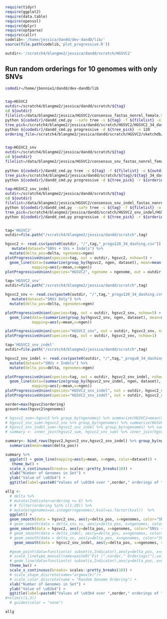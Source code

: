 
```r

require(tidyr)
require(ggplot2)
require(data.table)
require(openssl)
require(dplyr)
require(optparse)
require(callr)
codelib<-'/home/jessica/dandd/dev-dandD/lib/'
source(file.path(codelib,'plot_progressive.R'))

outdir<-'/scratch4/blangme2/jessica/dandd/scratch/HGSVC2'

```


## Run random orderings for 10 genomes with only SNVs

```bash
codedir=/home/jbonnie1/dandd/dev-dandD/lib


tag=HGSVC2
outdir=/scratch4/blangme2/jessica/dandd/scratch/${tag}
cd ${outdir}
filelist=/data/blangme2/jessica/HGSVC2/consensus_fastas_nonrel_female.txt
python ${codedir}/dandd_cmd.py --safe tree -s ${tag} -f ${filelist} -o ${outdir} -k 19 
tree_pick=/scratch4/blangme2/jessica/dandd/scratch/HGSVC2/HGSVC2_34_dashing_dtree.pickle
python ${codedir}/dandd_cmd.py progressive -d ${tree_pick} -n 120
ordering_file=/scratch4/blangme2/jessica/dandd/scratch/HGSVC2/sketchdb/HGSVC2_34_orderings.pickle


tag=HGSVC2_snv
outdir=/scratch4/blangme2/jessica/dandd/scratch/${tag}
cd ${outdir}
filelist=/data/blangme2/jessica/HGSVC2/consensus_snv_fastas_nonrel_female.txt
  
python ${codedir}/dandd_cmd.py tree -s ${tag} -f ${filelist} -o ${outdir} -k 19
tree_pick=/scratch4/blangme2/jessica/dandd/scratch/${tag}/${tag}_34_dashing_dtree.pickle
python ${codedir}/dandd_cmd.py progressive -d ${tree_pick} -r ${ordering_file}

tag=HGSVC2_snv_indel
outdir=/scratch4/blangme2/jessica/dandd/scratch/${tag}
cd ${outdir}
filelist=/data/blangme2/jessica/HGSVC2/consensus_snv_indel_fastas_nonrel_female.txt
python ${codedir}/dandd_cmd.py --safe tree -s ${tag} -f ${filelist} -o ${outdir} -k 19
tree_pick=/scratch4/blangme2/jessica/dandd/scratch/HGSVC2_snv_indel/HGSVC2_snv_indel_34_dashing_dtree.pickle
python ${codedir}/dandd_cmd.py progressive -d ${tree_pick} -r ${ordering_file}



```



```r
tag='HGSVC2'
outdir=file.path("/scratch4/blangme2/jessica/dandd/scratch",tag)

hgsvc2 <- read.csv(paste0(outdir, "/",tag,"_progu120_34_dashing.csv")) %>% 
   mutate(dataset="SNVs + SVs + Indels") %>%
  mutate(delta_pos=delta, ngenomes=ngen)
plotProgressiveUnion(species=tag, out = outdir, hgsvc2, nshow=5) + 
  geom_line(data=(summarize(group_by(hgsvc2, ngen, dataset), mean=mean(delta_pos))),
            mapping=aes(y=mean,x=ngen))
plotProgressiveUnion(species="HGSVC2", ngenome = ngenome, out = outdir, delta_snv, nshow=1)


```





```r
tag='HGSVC2_snv'
outdir=file.path("/scratch4/blangme2/jessica/dandd/scratch",tag)

hgsvc2_snv <- read.csv(paste0(outdir, "/",tag,"_progu120_34_dashing.csv")) %>% 
   mutate(dataset="SNVs Only") %>%
  mutate(delta_pos=delta, ngenomes=ngen)

plotProgressiveUnion(species=tag, out = outdir, hgsvc2_snv, nshow=5) + 
  geom_line(data=(summarize(group_by(hgsvc2_snv, ngen, dataset), mean=mean(delta_pos))),
            mapping=aes(y=mean,x=ngen))

plotProgressiveUnion(species="HGSVC2_snv", out = outdir, hgsvc2_snv, nshow=5)
plotProgressiveUnion(species=tag, out = outdir, hgsvc2_snv, nshow=1)


```


```r
tag='HGSVC2_snv_indel'
outdir=file.path("/scratch4/blangme2/jessica/dandd/scratch",tag)

hgsvc2_snv_indel <- read.csv(paste0(outdir, "/",tag,"_progu0_34_dashing.csv")) %>% 
  mutate(dataset="SNVs + Indels") %>%
  mutate(delta_pos=delta, ngenomes=ngen)

plotProgressiveUnion(species=tag, out = outdir, hgsvc2_snv_indel, nshow=5) + 
  geom_line(data=(summarize(group_by(hgsvc2_snv_indel, ngen, dataset), mean=mean(delta_pos))),
            mapping=aes(y=mean,x=ngen))
plotProgressiveUnion(species="HGSVC2_snv_indel", out = outdir, hgsvc2_snv_indel, nshow=5)
plotProgressiveUnion(species="HGSVC2_snv_indel", out = outdir, hgsvc2_snv_indel, nshow=1)


```




```r
norder=max(hgsvc2$ordering)
gcount=max(hgsvc2$ngenomes)

# hgsvc2_sum<-hgsvc2 %>% group_by(ngenomes) %>% summarize(HGSVC2=mean(delta_pos))
# hgsvc2_snv_sum<-hgsvc2_snv %>% group_by(ngenomes) %>% summarize(HGSVC2_SNV=mean(delta_pos))
# hgsvc2_snv_indel_sum<-hgsvc2_snv_indel %>% group_by(ngenomes) %>% summarize(HGSVC2_SNV_INDEL=mean(delta_pos))
# summary <- inner_join(hgsvc2_sum, hgsvc2_snv_sum) %>% inner_join(hgsvc2_snv_indel_sum) 

summary<- bind_rows(hgsvc2,hgsvc2_snv,hgsvc2_snv_indel) %>% group_by(ngen, dataset) %>%
  summarize(mean=mean(delta_pos))

summary %>% 
  ggplot() + geom_line(mapping=aes(y=mean, x=ngen, color=dataset)) +
   theme_bw() +
  scale_x_continuous(breaks= scales::pretty_breaks(10)) +
  xlab("Number of Genomes in Set") +
  ylab("Value of \u03b4") +
  ggtitle(label=paste0("Values of \u03b4 over ",norder," orderings of ",gcount," HGSVC2 "," Genomes")) 

allg <-
  # delta %>%
  # mutate(Indicator=ordering <= 6) %>%
  # # filter(ordering %in% c(1:20)) %>%
  # mutate(ngenomes=as.integer(ngenomes),kval=as.factor(kval))  %>%
  ggplot() +
  geom_smooth(data = hgsvc2_snv, aes(y=delta_pos, x=ngenomes, color="SNV only"), formula=y~x,se=TRUE) +
  # geom_smooth(data = delta_snv_sv, aes(y=delta_pos, x=ngenomes, color="SNV + SV"), method='loess',formula=y~x,se = TRUE) +
  geom_smooth(data = hgsvc2, aes(y=delta_pos, x=ngenomes, color="SNVs + Indels + SVs"), method='loess',formula=y~x, se=TRUE) +
  # geom_smooth(data = delta_indel, aes(y=delta_pos, x=ngenomes, color="Indels"), method='loess',formula=y~x, se=TRUE) +
  # geom_smooth(data = delta_sv, aes(y=delta_pos, x=ngenomes, color="SV only"), method='loess',formula=y~x, se=TRUE) +
    geom_smooth(data = hgsvc2_snv_indel, aes(y=delta_pos, x=ngenomes, color="SNVs + Indels"), method='mean',formula=y~x, se=TRUE) +

  #geom_point(data=function(x) subset(x,Indicator),aes(y=delta_pos, x=ngenomes, shape=kval), size=2) +
  # scale_linetype_manual(name=paste0("Fit (",norder," Orderings)"),values=c(2)) +
  # geom_line(data=function(x) subset(x,Indicator),aes(y=delta_pos, x=ngenomes, group=ordering,color=as.factor(ordering)), size=.5) +
  theme_bw() +
  scale_x_continuous(breaks= scales::pretty_breaks(10)) +
  # scale_shape_discrete(name="argmax(k)")+
  # scale_color_discrete(name = "Random Genome Ordering") +
  xlab("Number of Genomes in Set") +
  ylab("Value of \u03b4") +
  ggtitle(label=paste0("Values of \u03b4 over ",norder," orderings of ",gcount," HGSVC2 "," Genomes")) 
#+xlim(c(1,3))
  # guides(color = "none")

allg
```